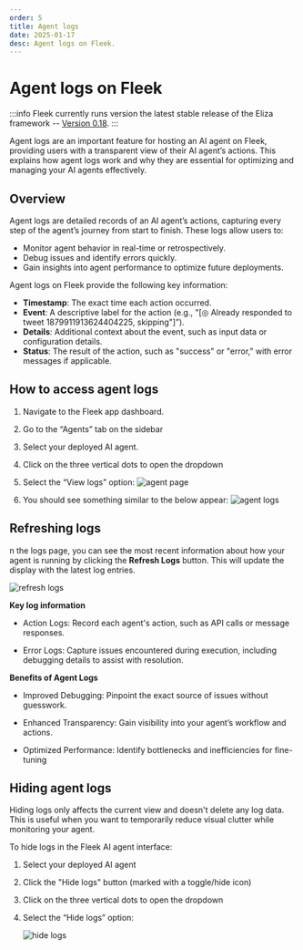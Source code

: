 ```yaml
---
order: 5
title: Agent logs
date: 2025-01-17
desc: Agent logs on Fleek.
---
```


# Agent logs on Fleek

:::info
Fleek currently runs version the latest stable release of the Eliza framework -- [Version 0.18](https://github.com/elizaOS/eliza/releases).
:::

Agent logs are an important feature for hosting an AI agent on Fleek, providing users with a transparent view of their AI agent’s actions.
This explains how agent logs work and why they are essential for optimizing and managing your AI agents effectively.

## Overview

Agent logs are detailed records of an AI agent’s actions, capturing every step of the agent’s journey from start to finish. These logs allow users to:

- Monitor agent behavior in real-time or retrospectively.
- Debug issues and identify errors quickly.
- Gain insights into agent performance to optimize future deployments.

Agent logs on Fleek provide the following key information:

- **Timestamp**: The exact time each action occurred.
- **Event**: A descriptive label for the action (e.g., "[◎ Already responded to tweet 1879911913624404225, skipping"]”).
- **Details**: Additional context about the event, such as input data or configuration details.
- **Status**: The result of the action, such as "success" or "error," with error messages if applicable.

## How to access agent logs

1. Navigate to the Fleek app dashboard.
2. Go to the “Agents” tab on the sidebar
3. Select your deployed AI agent.
4. Click on the three vertical dots to open the dropdown
5. Select the “View logs” option:
   ![agent page](./agent-page.png)

6. You should see something similar to the below appear:
   ![agent logs](./agent-logs.png)

## Refreshing logs

n the logs page, you can see the most recent information about how your agent is running by clicking the **Refresh Logs** button.
This will update the display with the latest log entries.

![refresh logs](./refresh-logs.png)

**Key log information**

- Action Logs: Record each agent's action, such as API calls or message responses.

- Error Logs: Capture issues encountered during execution, including debugging details to assist with resolution.

**Benefits of Agent Logs**

- Improved Debugging: Pinpoint the exact source of issues without guesswork.

- Enhanced Transparency: Gain visibility into your agent’s workflow and actions.

- Optimized Performance: Identify bottlenecks and inefficiencies for fine-tuning

## Hiding agent logs

Hiding logs only affects the current view and doesn't delete any log data.
This is useful when you want to temporarily reduce visual clutter while monitoring your agent.

To hide logs in the Fleek AI agent interface:

1. Select your deployed AI agent
2. Click the "Hide logs" button (marked with a toggle/hide icon)
3. Click on the three vertical dots to open the dropdown
4. Select the “Hide logs” option:

   ![hide logs](./hide-logs.png)
